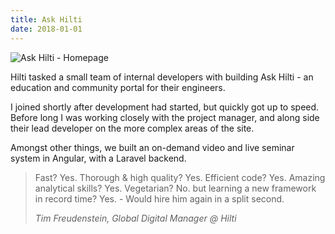 ```yaml
---
title: Ask Hilti
date: 2018-01-01
---
```


<Browser url="https://ask.hilti.co.uk/">
    <Image
        src={homepage}
        widths={[300, 600, 1200]}
        sizes="(min-width: 660px) 582px, 92.94vw"
        alt="Ask Hilti - Homepage"
    />
</Browser>

Hilti tasked a small team of internal developers with building Ask Hilti - an education and community portal
for their engineers.

I joined shortly after development had started, but quickly got up to speed. Before long I was working closely with
the project manager, and along side their lead developer on the more complex areas of the site.

Amongst other things, we built an on-demand video and live seminar system in Angular, with a Laravel backend.

> Fast? Yes. Thorough & high quality? Yes. Efficient code? Yes. Amazing analytical skills? Yes. Vegetarian? No. but learning a new framework in record time? Yes. - Would hire him again in a split second.
>
> <div><cite>Tim Freudenstein, Global Digital Manager @ Hilti</cite></div>
